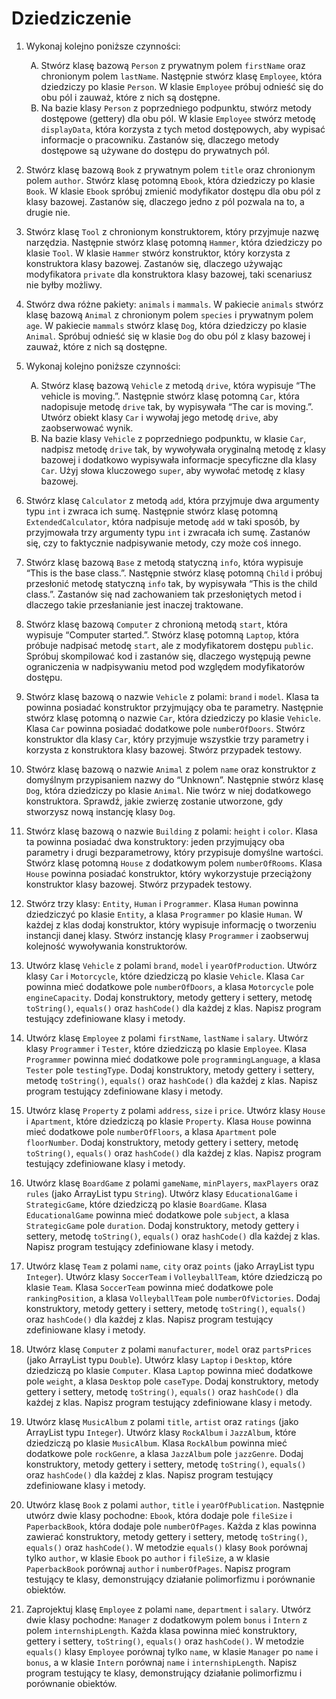 # Dziedziczenie

1.  Wykonaj kolejno poniższe czynności:

    A.  Stwórz klasę bazową `Person` z prywatnym polem `firstName` oraz chronionym polem `lastName`. Następnie stwórz klasę `Employee`, która dziedziczy po klasie `Person`. W klasie `Employee` próbuj odnieść się do obu pól i zauważ, które z nich są dostępne.
    B.  Na bazie klasy `Person` z poprzedniego podpunktu, stwórz metody dostępowe (gettery) dla obu pól. W klasie `Employee` stwórz metodę `displayData`, która korzysta z tych metod dostępowych, aby wypisać informacje o pracowniku. Zastanów się, dlaczego metody dostępowe są używane do dostępu do prywatnych pól.

2.  Stwórz klasę bazową `Book` z prywatnym polem `title` oraz chronionym polem `author`. Stwórz klasę potomną `Ebook`, która dziedziczy po klasie `Book`. W klasie `Ebook` spróbuj zmienić modyfikator dostępu dla obu pól z klasy bazowej. Zastanów się, dlaczego jedno z pól pozwala na to, a drugie nie.

3.  Stwórz klasę `Tool` z chronionym konstruktorem, który przyjmuje nazwę narzędzia. Następnie stwórz klasę potomną `Hammer`, która dziedziczy po klasie `Tool`. W klasie `Hammer` stwórz konstruktor, który korzysta z konstruktora klasy bazowej. Zastanów się, dlaczego używając modyfikatora `private` dla konstruktora klasy bazowej, taki scenariusz nie byłby możliwy.

4.  Stwórz dwa różne pakiety: `animals` i `mammals`. W pakiecie `animals` stwórz klasę bazową `Animal` z chronionym polem `species` i prywatnym polem `age`. W pakiecie `mammals` stwórz klasę `Dog`, która dziedziczy po klasie `Animal`. Spróbuj odnieść się w klasie `Dog` do obu pól z klasy bazowej i zauważ, które z nich są dostępne.

5.  Wykonaj kolejno poniższe czynności:

    A.  Stwórz klasę bazową `Vehicle` z metodą `drive`, która wypisuje "The vehicle is moving.". Następnie stwórz klasę potomną `Car`, która nadopisuje metodę `drive` tak, by wypisywała "The car is moving.". Utwórz obiekt klasy `Car` i wywołaj jego metodę `drive`, aby zaobserwować wynik.
    B.  Na bazie klasy `Vehicle` z poprzedniego podpunktu, w klasie `Car`, nadpisz metodę `drive` tak, by wywoływała oryginalną metodę z klasy bazowej i dodatkowo wypisywała informacje specyficzne dla klasy `Car`. Użyj słowa kluczowego `super`, aby wywołać metodę z klasy bazowej.

6.  Stwórz klasę `Calculator` z metodą `add`, która przyjmuje dwa argumenty typu `int` i zwraca ich sumę. Następnie stwórz klasę potomną `ExtendedCalculator`, która nadpisuje metodę `add` w taki sposób, by przyjmowała trzy argumenty typu `int` i zwracała ich sumę. Zastanów się, czy to faktycznie nadpisywanie metody, czy może coś innego.

7.  Stwórz klasę bazową `Base` z metodą statyczną `info`, która wypisuje "This is the base class.". Następnie stwórz klasę potomną `Child` i próbuj przesłonić metodę statyczną `info` tak, by wypisywała "This is the child class.". Zastanów się nad zachowaniem tak przesłoniętych metod i dlaczego takie przesłanianie jest inaczej traktowane.

8.  Stwórz klasę bazową `Computer` z chronioną metodą `start`, która wypisuje "Computer started.". Stwórz klasę potomną `Laptop`, która próbuje nadpisać metodę `start`, ale z modyfikatorem dostępu `public`. Spróbuj skompilować kod i zastanów się, dlaczego występują pewne ograniczenia w nadpisywaniu metod pod względem modyfikatorów dostępu.

9.  Stwórz klasę bazową o nazwie `Vehicle` z polami: `brand` i `model`. Klasa ta powinna posiadać konstruktor przyjmujący oba te parametry. Następnie stwórz klasę potomną o nazwie `Car`, która dziedziczy po klasie `Vehicle`. Klasa `Car` powinna posiadać dodatkowe pole `numberOfDoors`. Stwórz konstruktor dla klasy `Car`, który przyjmuje wszystkie trzy parametry i korzysta z konstruktora klasy bazowej. Stwórz przypadek testowy.

10. Stwórz klasę bazową o nazwie `Animal` z polem `name` oraz konstruktor z domyślnym przypisaniem nazwy do "Unknown". Następnie stwórz klasę `Dog`, która dziedziczy po klasie `Animal`. Nie twórz w niej dodatkowego konstruktora. Sprawdź, jakie zwierzę zostanie utworzone, gdy stworzysz nową instancję klasy `Dog`.

11. Stwórz klasę bazową o nazwie `Building` z polami: `height` i `color`. Klasa ta powinna posiadać dwa konstruktory: jeden przyjmujący oba parametry i drugi bezparametrowy, który przypisuje domyślne wartości. Stwórz klasę potomną `House` z dodatkowym polem `numberOfRooms`. Klasa `House` powinna posiadać konstruktor, który wykorzystuje przeciążony konstruktor klasy bazowej. Stwórz przypadek testowy.

12. Stwórz trzy klasy: `Entity`, `Human` i `Programmer`. Klasa `Human` powinna dziedziczyć po klasie `Entity`, a klasa `Programmer` po klasie `Human`. W każdej z klas dodaj konstruktor, który wypisuje informację o tworzeniu instancji danej klasy. Stwórz instancję klasy `Programmer` i zaobserwuj kolejność wywoływania konstruktorów.

13. Utwórz klasę `Vehicle` z polami `brand`, `model` i `yearOfProduction`. Utwórz klasy `Car` i `Motorcycle`, które dziedziczą po klasie `Vehicle`. Klasa `Car` powinna mieć dodatkowe pole `numberOfDoors`, a klasa `Motorcycle` pole `engineCapacity`. Dodaj konstruktory, metody gettery i settery, metodę `toString()`, `equals()` oraz `hashCode()` dla każdej z klas. Napisz program testujący zdefiniowane klasy i metody.

14. Utwórz klasę `Employee` z polami `firstName`, `lastName` i `salary`. Utwórz klasy `Programmer` i `Tester`, które dziedziczą po klasie `Employee`. Klasa `Programmer` powinna mieć dodatkowe pole `programmingLanguage`, a klasa `Tester` pole `testingType`. Dodaj konstruktory, metody gettery i settery, metodę `toString()`, `equals()` oraz `hashCode()` dla każdej z klas. Napisz program testujący zdefiniowane klasy i metody.

15. Utwórz klasę `Property` z polami `address`, `size` i `price`. Utwórz klasy `House` i `Apartment`, które dziedziczą po klasie `Property`. Klasa `House` powinna mieć dodatkowe pole `numberOfFloors`, a klasa `Apartment` pole `floorNumber`. Dodaj konstruktory, metody gettery i settery, metodę `toString()`, `equals()` oraz `hashCode()` dla każdej z klas. Napisz program testujący zdefiniowane klasy i metody.

16. Utwórz klasę `BoardGame` z polami `gameName`, `minPlayers`, `maxPlayers` oraz `rules` (jako ArrayList typu `String`). Utwórz klasy `EducationalGame` i `StrategicGame`, które dziedziczą po klasie `BoardGame`. Klasa `EducationalGame` powinna mieć dodatkowe pole `subject`, a klasa `StrategicGame` pole `duration`. Dodaj konstruktory, metody gettery i settery, metodę `toString()`, `equals()` oraz `hashCode()` dla każdej z klas. Napisz program testujący zdefiniowane klasy i metody.

17. Utwórz klasę `Team` z polami `name`, `city` oraz `points` (jako ArrayList typu `Integer`). Utwórz klasy `SoccerTeam` i `VolleyballTeam`, które dziedziczą po klasie `Team`. Klasa `SoccerTeam` powinna mieć dodatkowe pole `rankingPosition`, a klasa `VolleyballTeam` pole `numberOfVictories`. Dodaj konstruktory, metody gettery i settery, metodę `toString()`, `equals()` oraz `hashCode()` dla każdej z klas. Napisz program testujący zdefiniowane klasy i metody.

18. Utwórz klasę `Computer` z polami `manufacturer`, `model` oraz `partsPrices` (jako ArrayList typu `Double`). Utwórz klasy `Laptop` i `Desktop`, które dziedziczą po klasie `Computer`. Klasa `Laptop` powinna mieć dodatkowe pole `weight`, a klasa `Desktop` pole `caseType`. Dodaj konstruktory, metody gettery i settery, metodę `toString()`, `equals()` oraz `hashCode()` dla każdej z klas. Napisz program testujący zdefiniowane klasy i metody.

19. Utwórz klasę `MusicAlbum` z polami `title`, `artist` oraz `ratings` (jako ArrayList typu `Integer`). Utwórz klasy `RockAlbum` i `JazzAlbum`, które dziedziczą po klasie `MusicAlbum`. Klasa `RockAlbum` powinna mieć dodatkowe pole `rockGenre`, a klasa `JazzAlbum` pole `jazzGenre`. Dodaj konstruktory, metody gettery i settery, metodę `toString()`, `equals()` oraz `hashCode()` dla każdej z klas. Napisz program testujący zdefiniowane klasy i metody.

20. Utwórz klasę `Book` z polami `author`, `title` i `yearOfPublication`. Następnie utwórz dwie klasy pochodne: `Ebook`, która dodaje pole `fileSize` i `PaperbackBook`, która dodaje pole `numberOfPages`. Każda z klas powinna zawierać konstruktory, metody gettery i settery, metodę `toString()`, `equals()` oraz `hashCode()`. W metodzie `equals()` klasy `Book` porównaj tylko `author`, w klasie `Ebook` po `author` i `fileSize`, a w klasie `PaperbackBook` porównaj `author` i `numberOfPages`. Napisz program testujący te klasy, demonstrujący działanie polimorfizmu i porównanie obiektów.

21. Zaprojektuj klasę `Employee` z polami `name`, `department` i `salary`. Utwórz dwie klasy pochodne: `Manager` z dodatkowym polem `bonus` i `Intern` z polem `internshipLength`. Każda klasa powinna mieć konstruktory, gettery i settery, `toString()`, `equals()` oraz `hashCode()`. W metodzie `equals()` klasy `Employee` porównaj tylko `name`, w klasie `Manager` po `name` i `bonus`, a w klasie `Intern` porównaj `name` i `internshipLength`. Napisz program testujący te klasy, demonstrujący działanie polimorfizmu i porównanie obiektów. 
